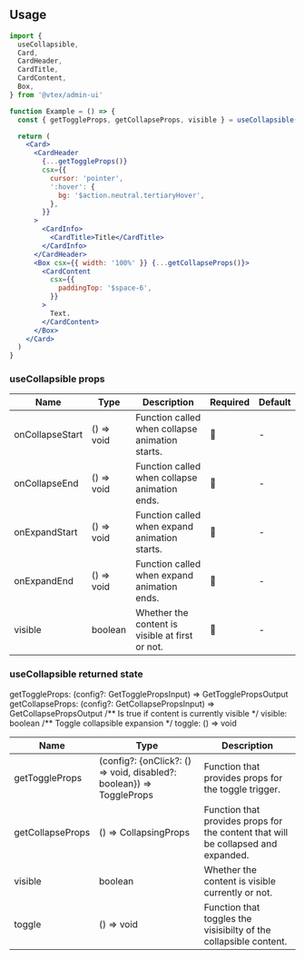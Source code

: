 
<Section hasExplanation>

## Usage

```jsx
import {
  useCollapsible,
  Card,
  CardHeader,
  CardTitle,
  CardContent,
  Box,
} from '@vtex/admin-ui'

function Example = () => {
  const { getToggleProps, getCollapseProps, visible } = useCollapsible()

  return (
    <Card>
      <CardHeader
        {...getToggleProps()}
        csx={{
          cursor: 'pointer',
          ':hover': {
            bg: '$action.neutral.tertiaryHover',
          },
        }}
      >
        <CardInfo>
          <CardTitle>Title</CardTitle>
        </CardInfo>
      </CardHeader>
      <Box csx={{ width: '100%' }} {...getCollapseProps()}>
        <CardContent
          csx={{
            paddingTop: '$space-6',
          }}
        >
          Text.
        </CardContent>
      </Box>
    </Card>
  )
}
```

</Section>

<Section>

### useCollapsible props

| Name            | Type       | Description                                     | Required | Default |
| --------------- | ---------- | ----------------------------------------------- | -------- | ------- |
| onCollapseStart | () => void | Function called when collapse animation starts. | 🚫       | -       |
| onCollapseEnd   | () => void | Function called when collapse animation ends.   | 🚫       | -       |
| onExpandStart   | () => void | Function called when expand animation starts.   | 🚫       | -       |
| onExpandEnd     | () => void | Function called when expand animation ends.     | 🚫       | -       |
| visible         | boolean    | Whether the content is visible at first or not. | 🚫       | -       |

</Section>

<Section>

### useCollapsible returned state

getToggleProps: (config?: GetTogglePropsInput) => GetTogglePropsOutput
getCollapseProps: (config?: GetCollapsePropsInput) => GetCollapsePropsOutput
/** Is true if content is currently visible \*/
visible: boolean
/** Toggle collapsible expansion \*/
toggle: () => void

| Name             | Type                                                                 | Description                                                                       |
| ---------------- | -------------------------------------------------------------------- | --------------------------------------------------------------------------------- |
| getToggleProps   | (config?: {onClick?: () => void, disabled?: boolean}) => ToggleProps | Function that provides props for the toggle trigger.                              |
| getCollapseProps | () => CollapsingProps                                                | Function that provides props for the content that will be collapsed and expanded. |
| visible          | boolean                                                              | Whether the content is visible currently or not.                                  |
| toggle           | () => void                                                           | Function that toggles the visisibilty of the collapsible content.                 |

</Section>
